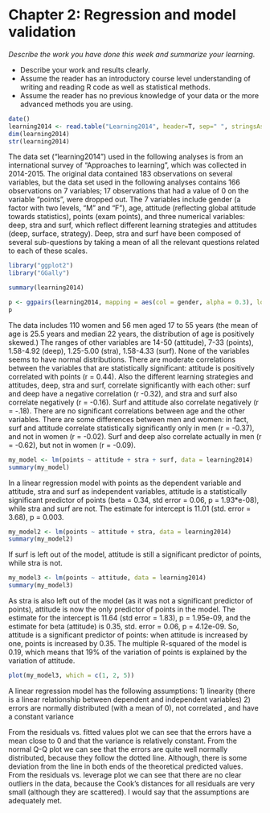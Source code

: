 # Chapter 2: Regression and model validation

*Describe the work you have done this week and summarize your learning.*

- Describe your work and results clearly. 
- Assume the reader has an introductory course level understanding of writing and reading R code as well as statistical methods.
- Assume the reader has no previous knowledge of your data or the more advanced methods you are using.

```r
date()
learning2014 <- read.table("Learning2014", header=T, sep=" ", stringsAsFactors=TRUE)
dim(learning2014)
str(learning2014)


```
The data set ("learning2014") used in the following analyses is from an international survey of "Approaches to learning", which was collected in 2014-2015. The original data contained 183 observations on several variables, but the data set used in the following analyses contains 166 observations on 7 variables; 17 observations that had a value of 0 on the variable "points", were dropped out. The 7 variables include gender (a factor with two levels, "M" and "F"), age, attitude (reflecting global attitude towards statistics), points (exam points), and three numerical variables: deep, stra and surf, which reflect different learning strategies and attitudes (deep, surface, strategy). Deep, stra and surf have been composed of several sub-questions by taking a mean of all the relevant questions related to each of these scales.

```r

library("ggplot2")
library("GGally")

summary(learning2014)

p <- ggpairs(learning2014, mapping = aes(col = gender, alpha = 0.3), lower = list(combo = wrap("facethist", bins = 20)))
p
```

The data includes 110 women and 56 men aged 17 to 55 years (the mean of age is 25.5 years and median 22 years, the distribution of age is positively skewed.) The ranges of other variables are 14-50 (attitude), 7-33 (points), 1.58-4.92 (deep), 1.25-5.00 (stra), 1.58-4.33 (surf). None of the variables seems to have normal distributions. There are moderate correlations between the variables that are statistically significant: attitude is positively correlated with points (r = 0.44). Also the different learning strategies and attitudes, deep, stra and surf, correlate significantly with each other: surf and deep have a negative correlation (r  -0.32), and stra and surf also correlate negatively (r = -0.16). Surf and attitude also correlate negatively (r = -.18). There are no significant correlations between age and the other variables. There are some differences between men and women: in fact, surf and attitude correlate statistically significantly only in men (r = -0.37), and not in women (r = -0.02). Surf and deep also correlate actually in men (r = -0.62), but not in women (r = -0.09).
```r
my_model <- lm(points ~ attitude + stra + surf, data = learning2014)
summary(my_model)
```
In a linear regression model with points as the dependent variable and attitude, stra and surf as independent variables, attitude is a statistically significant predictor of points (beta = 0.34, std error = 0.06, p = 1.93*e-08), while stra and surf are not. The estimate for intercept is 11.01 (std. error = 3.68), p = 0.003.
```r
my_model2 <- lm(points ~ attitude + stra, data = learning2014)
summary(my_model2)
```

If surf is left out of the model, attitude is still a significant predictor of points, while stra is not.
```r
my_model3 <- lm(points ~ attitude, data = learning2014)
summary(my_model3)
```
As stra is also left out of the model (as it was not a significant predictor of points), attitude is now the only predictor of points in the model. The estimate for the intercept is 11.64 (std error = 1.83), p = 1.95e-09, and the estimate for beta (attitude) is 0.35, std. error = 0.06, p = 4.12e-09. So, attitude is a significant predictor of points: when attitude is increased by one, points is increased by 0.35. The multiple R-squared of the model is 0.19, which means that 19% of the variation of points is explained by the variation of attitude.
```r
plot(my_model3, which = c(1, 2, 5))
```

A linear regression model has the following assumptions:
1) linearity (there is a linear relationship between dependent and independent variables) 
2) errors are normally distributed (with a mean of 0), not correlated , and have a constant variance

From the residuals vs. fitted values plot we can see that the errors have a mean close to 0 and that the variance is relatively constant. From the normal Q-Q plot we can see that the errors are quite well normally distributed, because they follow the dotted line. Although, there is some deviation from the line in both ends of the theoretical predicted values. From the residuals vs. leverage plot we can see that there are no clear outliers in the data, because the Cook's distances for all residuals are very small (although they are scattered). I would say that the assumptions are adequately met.

